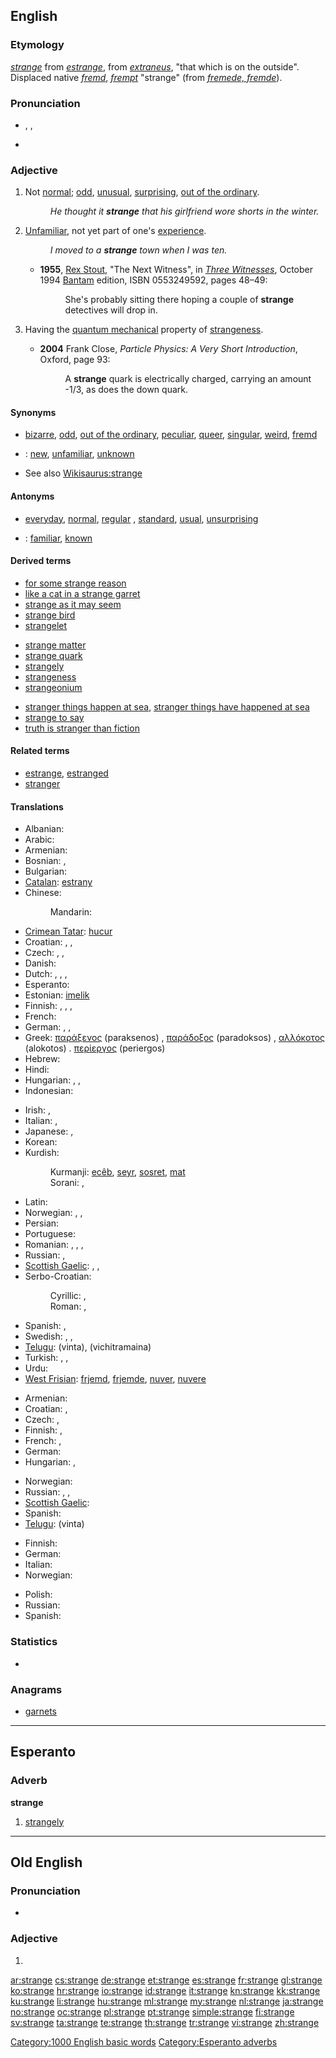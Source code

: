 {{also|Stränge|strânge}}
==English==

===Etymology===
{{etyl|enm}} ''[[#Middle English|strange]]'' from {{etyl|fro}} ''[[estrange]]'', from {{etyl|la}} ''[[extraneus]]'', "that which is on the outside". Displaced native {{etyl|enm|-}} ''[[fremd#Middle English|fremd]]'', ''[[frempt#Middle English|frempt]]'' "strange" (from {{etyl|ang|-}} ''[[fremede#Old English|fremede, fremde]]'').

===Pronunciation===
* {{enPR|strānj}}, {{IPA|/streɪndʒ/}}, {{SAMPA|/streIndZ/}}
* {{audio|en-us-strange.ogg|Audio (US)}}

===Adjective===
{{en-adj|strang|er}}

# Not [[normal]]; [[odd]], [[unusual]], [[surprising]], [[out of the ordinary]].
#: ''He thought it '''strange''' that his girlfriend wore shorts in the winter.''
# [[unfamiliar|Unfamiliar]], not yet part of one's [[experience]].
#: ''I moved to a '''strange''' town when I was ten.''
#* '''1955''', [[w:Rex Stout|Rex Stout]], "The Next Witness", in [[w:Three Witnesses (book)|''Three Witnesses'']], October 1994 [[w:Bantam Books|Bantam]] edition, ISBN 0553249592, pages 48–49:
#*: She's probably sitting there hoping a couple of '''strange''' detectives will drop in.
# {{physics}} Having the [[quantum mechanical]] property of [[strangeness]].
#* '''2004''' Frank Close, ''Particle Physics: A Very Short Introduction'', Oxford, page 93:
#*: A '''strange''' quark is electrically charged, carrying an amount -1/3, as does the down quark.

====Synonyms====
* {{sense|not normal}} [[bizarre]], [[odd]], [[out of the ordinary]], [[peculiar]], [[queer]], [[singular]], [[weird]], [[fremd]]
* {{qualifier|not part of one's experience}}: [[new]], [[unfamiliar]], [[unknown]]
* See also [[Wikisaurus:strange]]

====Antonyms====
* {{sense|not normal}} [[everyday]], [[normal]], [[regular]] {{qualifier|especially US}}, [[standard]], [[usual]], [[unsurprising]]
* {{qualifier|not part of one's experience}}: [[familiar]], [[known]]

====Derived terms====
{{rel-top3|Terms derived from ''strange''}}
* [[for some strange reason]]
* [[like a cat in a strange garret]]
* [[strange as it may seem]]
* [[strange bird]]
* [[strangelet]]
{{rel-mid3}}
* [[strange matter]]
* [[strange quark]]
* [[strangely]]
* [[strangeness]]
* [[strangeonium]]
{{rel-mid3}}
* [[stranger things happen at sea]], [[stranger things have happened at sea]]
* [[strange to say]]
* [[truth is stranger than fiction]]
{{rel-bottom}}

====Related terms====
* [[estrange]], [[estranged]]
* [[stranger]]

====Translations====
{{trans-top|not normal}}
* Albanian: {{t|sq|çuditshëm|alt=i çuditshëm}}
* Arabic: {{t-|ar|غريب|tr=ghariib}}
* Armenian: {{t-|hy|տարօրինակ|tr=taròrinak}}
* Bosnian: {{t-|bs|neobičan|m}}, {{t-|bs|čudan|m}}
* Bulgarian: {{t+|bg|странен|m|tr=stranen}}
* [[Catalan]]: [[estrany]] {{m}}
* Chinese:
*: Mandarin: {{t-|cmn|奇怪|tr=qíguài|sc=Hani}}
* [[Crimean Tatar]]: [[hucur]]
* Croatian: {{t-|hr|neobičan|alt=nȅobičan}}, {{t-|hr|čudan|alt=čȕdan}}, {{t-|hr|čudnovat|alt=čȕdnovāt}}
* Czech: {{t-|cs|zvláštní|m}}, {{t-|cs|divný|m}}, {{t-|cs|podivný|m}}
* Danish: {{t|da|underlig}}
* Dutch: {{t+|nl|vreemd}}, {{t+|nl|vreemde}}, {{t+|nl|raar}}, {{t+|nl|rare}}
* Esperanto: {{t-|eo|stranga|xs=Esperanto}}
* Estonian: [[imelik]]
* Finnish: {{t+|fi|outo}}, {{t+|fi|vieras}}, {{t+|fi|kummallinen}}, {{t-|fi|ihmeellinen}}
* French: {{t+|fr|étrange|m|f}}
* German: {{t|de|seltsam}}, {{t|de|sonderbar}}, {{t|de|komisch}}
* Greek: [[παράξενος]] (paraksenos) {{m}}, [[παράδοξος]] (paradoksos) {{m}}, [[αλλόκοτος]] (alokotos) {{m}}. [[περίεργος]] (periergos) {{m}}
* Hebrew: {{t+|he|מוזר|tr=muzár}}
* Hindi: {{t|hi|अजीब|tr=ajīb|sc=Deva}}
* Hungarian: {{t+|hu|különös}}, {{t+|hu|furcsa}}, {{t+|hu|különleges}}
* Indonesian: {{t-|id|aneh|xs=Indonesian}}
{{trans-mid}}
* Irish: {{t|ga|aisteach}}, {{t|ga|ait}}
* Italian: {{t+|it|strano|m}}, {{t-|it|strana|f}}
* Japanese: {{t-|ja|変な|tr=へんな, hen-na}}, {{t|ja|奇妙な|tr=きみょうな, kimyō-na}}
* Korean: {{t|ko|이상한|tr=isang-han|sc=Kore}}
* Kurdish:
*: Kurmanji: [[ecêb]], [[seyr]], [[sosret]], [[mat]]
*: Sorani: {{t|ku|عه‌نتیکه|tr=`anteeka|sc=ku-Arab}}, {{t|ku|سه‌یر|tr=sair|sc=ku-Arab}}
* Latin: {{t|la|extraneus}}
* Norwegian: {{t-|no|merkelig}}, {{t-|no|sær}}, {{t+|no|rar}}
* Persian: {{t|fa|عجیب|tr=ajib|sc=fa-Arab}}
* Portuguese: {{t+|pt|estranho|m}}
* Romanian: {{t+|ro|ciudat}}, {{t-|ro|straniu}}, {{t-|ro|neobișnuit}}, {{t|ro|nenatural|m|n}}
* Russian: {{t+|ru|странный|m|tr=stránnyj}}, {{t|ru|чудной|tr=čudnój|sc=Cyrl}}
* [[Scottish Gaelic]]: {{t-|gd|annasach|xs=Scottish Gaelic}}, {{t-|gd|neònach|xs=Scottish Gaelic}}, {{t-|gd|coimheach|xs=Scottish Gaelic}}
* Serbo-Croatian:
*: Cyrillic: {{t|sh|необичан|sc=Cyrl}}, {{t|sh|необичан|sc=Cyrl}}
*: Roman: {{t|sh|neobičan}}, {{t|sh|čudan}}
* Spanish: {{t-|es|extraño|m}}, {{t|es|raro}}
* Swedish: {{t+|sv|främmande}}, {{t+|sv|konstig}}, {{t+|sv|underlig}}
* [[Telugu]]: {{t|te|వింత}} (vinta), {{t|te|విచిత్రమైన}} (vichitramaina)
* Turkish: {{t+|tr|garip}}, {{t+|tr|tuhaf}}, {{t+|tr|yabancı}}
* Urdu: {{t|ur|عجیب|tr=ajīb|sc=ur-Arab}}
* [[West Frisian]]: [[frjemd]], [[frjemde]], [[nuver]], [[nuvere]]
{{trans-bottom}}

{{trans-top|not yet part of one’s experience}}
* Armenian: {{t+|hy|օտար|tr=òtar}}
* Croatian: {{t-|hr|stran|alt=strȃn}}, {{t-|hr|čudan|alt=čȕdan}}
* Czech: {{t-|cs|cizí|m}}, {{t|cs|neznámý}}
* Finnish: {{t+|fi|outo}}, {{t+|fi|tuntematon}}
* French: {{t+|fr|inconnu|m}}, {{t+|fr|inconnue|f}}
* German: {{t|de|fremd}}
* Hungarian: {{t+|hu|ismeretlen}}, {{t+|hu|idegen}}
{{trans-mid}}
* Norwegian: {{t|no|ukjent}}
* Russian: {{t|ru|чужой|tr=čužój|sc=Cyrl}}, {{t|ru|незнакомый|tr=neznakómyj|sc=Cyrl}}, {{t|ru|чуждый|tr=čúždyj|sc=Cyrl}}
* [[Scottish Gaelic]]: {{t-|gd|coimheach|xs=Scottish Gaelic}}
* Spanish: {{t|es|desconocido}}
* [[Telugu]]: {{t|te|వింత}} (vinta)
{{trans-bottom}}

{{trans-top|in quantum mechanics}}
* Finnish: {{t+|fi|outo}}
* German: {{t+|de|seltsam}}
* Italian: {{t+|it|strano}}
* Norwegian: {{t-|no|sær}}
{{trans-mid}}
* Polish: {{t+|pl|dziwny}}
* Russian: {{t+|ru|странный|tr=stránnyj}}
* Spanish: {{t-|es|extraño}}
{{trans-bottom}}

===Statistics===
* {{rank|reached|appeared|spoke|462|strange|force|character|taking}}

===Anagrams===
* [[garnets#English|garnets]]

[[Category:1000 English basic words]]

----

==Esperanto==

===Adverb===
'''strange'''

# [[strangely]]

[[Category:Esperanto adverbs]]

----

==Old English==

===Pronunciation===
* {{IPA|/ˈstrɑŋɡe/|lang=ang}}

===Adjective===
{{infl|ang|adjective form}}

# {{form of|Inflected form|[[strang]]|lang=ang}}{{attention|ang|inflected how?}}

[[ar:strange]]
[[cs:strange]]
[[de:strange]]
[[et:strange]]
[[es:strange]]
[[fr:strange]]
[[gl:strange]]
[[ko:strange]]
[[hr:strange]]
[[io:strange]]
[[id:strange]]
[[it:strange]]
[[kn:strange]]
[[kk:strange]]
[[ku:strange]]
[[li:strange]]
[[hu:strange]]
[[ml:strange]]
[[my:strange]]
[[nl:strange]]
[[ja:strange]]
[[no:strange]]
[[oc:strange]]
[[pl:strange]]
[[pt:strange]]
[[simple:strange]]
[[fi:strange]]
[[sv:strange]]
[[ta:strange]]
[[te:strange]]
[[th:strange]]
[[tr:strange]]
[[vi:strange]]
[[zh:strange]]